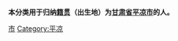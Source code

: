 {{Catnav|頁面分類|各種主題的頁面分類|依中国各省来作的分类|各地中国人|甘肃人}}
{{Catnav|頁面分類|人物|各國人物|中国人|各地中国人|甘肃人}}

'''本分类用于归纳[[籍贯|籍贯]]（出生地）为[[甘肃省|甘肃省]][[平凉市|平凉市]]的人。'''

[[Category:甘肃人|市]]
[[Category:平凉|Category:平凉]]